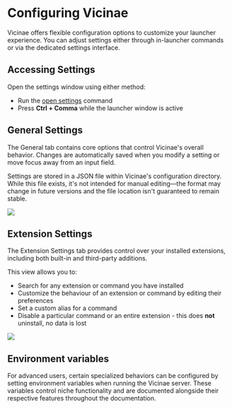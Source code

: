 # Configuring Vicinae

Vicinae offers flexible configuration options to customize your launcher experience. You can adjust settings either through in-launcher commands or via the dedicated settings interface.

## Accessing Settings

Open the settings window using either method:
- Run the [open settings](vicinae://extensions/vicinae/vicinae/settings) command
- Press **Ctrl + Comma** while the launcher window is active

## General Settings

The General tab contains core options that control Vicinae's overall behavior. Changes are automatically saved when you modify a setting or move focus away from an input field.

<Warning>
Settings are stored in a JSON file within Vicinae's configuration directory. While this file exists, it's not intended for manual editing—the format may change in future versions and the file location isn't guaranteed to remain stable.
</Warning>

![](/general-config.png)

## Extension Settings

The Extension Settings tab provides control over your installed extensions, including both built-in and third-party additions.

This view allows you to:

- Search for any extension or command you have installed
- Customize the behaviour of an extension or command by editing their preferences
- Set a custom alias for a command
- Disable a particular command or an entire extension - this does **not** uninstall, no data is lost

![](/extension-settings.png)

## Environment variables

For advanced users, certain specialized behaviors can be configured by setting environment variables when running the Vicinae server. These variables control niche functionality and are documented alongside their respective features throughout the documentation.

